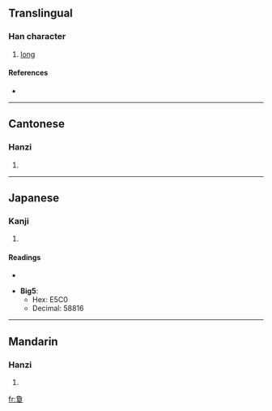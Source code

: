 {{see|夐}}
==Translingual==

===Han character===
{{Han char|rn=66|rad=攴|as=11|sn=15|four=2740<sub>7</sub>|canj=弓月月山大 (NBBUK)}}

# [[long]]

====References====
* {{Han ref|kx=0475.101|dj=0486.100|hdz=20871.151|uh=657B|ud=25979}}

----

==Cantonese==

===Hanzi===
{{yue-hanzi|jyut=|y=hing3}}

# {{defn|Cantonese}}

----

==Japanese==

===Kanji===
{{ja-kanji|grade=|rs=攴11}}

# {{defn|Japanese}}

====Readings====
* {{ja-readings|on=[[けい]] (kei), [[けん]] (ken)|kun=[[はるか]] (haruka), [[とおい]] (tooi), [[もとめる]] (motomeru)}}

* '''Big5''':
** Hex: E5C0
** Decimal: 58816

----

==Mandarin==

===Hanzi===
{{cmn-hanzi|pin=[[xiòng]] ([[xiong4]])|wg=hsiung<sup>4</sup>}}

# {{defn|Mandarin}}

[[fr:敻]]